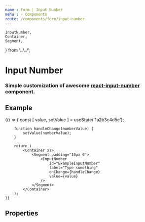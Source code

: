 ```yaml
---
name : Form | Input Number
menu : › Components
route: /components/form/input-number
---
```


    InputNumber,
    Container,
    Segment,
} from '../../';


# Input Number
### Simple customization of awesome [react-input-number](https://www.npmjs.com/package/react-input-number) component.


## Example

<Playground>
    {() => {
        const [ value, setValue ] = useState('1a2b3c4d5e');

        function handleChange(numberValue) {
            setValue(numberValue);
        }

        return (
            <Container xs>
                <Segment padding="10px 0">
                    <InputNumber
                        id="ExampleInputNumber"
                        label="Type something"
                        onChange={handleChange}
                        value={value}
                    />
                </Segment>
            </Container>
        );
    }}
</Playground>


## Properties

<Props of={InputNumber} />
